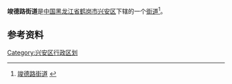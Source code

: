 {{中国乡级行政区
| 行政区全称 = 竣德路街道
| 上级行政区 = [[黑龙江省|黑龙江省]][[鹤岗市|鹤岗市]][[兴安区|兴安区]]
| 行政区类别 = [[街道|街道]]
| LowerDivisions = 5个社区
| 行政区划代码 = 230405004
| 总面积 = 
| 户籍人口 = 
| 常住人口 = 
| 行政区划 = 
| 官方网站 =
| 邮政编码 =154100
| 毗邻行政区 =
}}

'''竣德路街道'''是[[中国|中国]][[黑龙江省|黑龙江省]][[鹤岗市|鹤岗市]][[兴安区|兴安区]]下辖的一个[[街道|街道]]<ref>[http://www.chinaquhua.cn/heilongjiang/ 竣德路街道] {{webarchive|url=https://web.archive.org/web/20110822123644/http://www.chinaquhua.cn/heilongjiang/ |date=2011-08-22 }}</ref>。

==参考资料==
{{reflist}}

{{兴安区行政区划}}

[[Category:兴安区行政区划|Category:兴安区行政区划]]